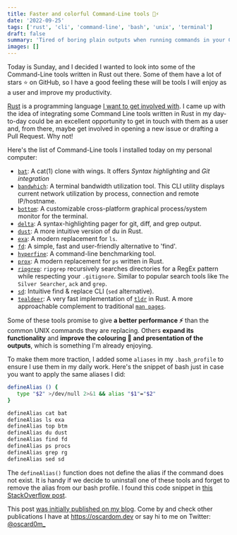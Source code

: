 ```yaml
---
title: Faster and colorful Command-Line tools 🌈⚡
date: '2022-09-25'
tags: ['rust', 'cli', 'command-line', 'bash', 'unix', 'terminal']
draft: false
summary: 'Tired of boring plain outputs when running commands in your Command-Line? And want to get better performance numbers?'
images: []
---
```


Today is Sunday, and I decided I wanted to look into some of the Command-Line tools written in Rust out there. Some of them have a lot of stars ⭐ on GitHub, so I have a good feeling these will be tools I will enjoy as a user and improve my productivity.

[Rust](https://www.rust-lang.org/) is a programming language [I want to get involved with](/previously/2022-08). I came up with the idea of integrating some Command Line tools written in Rust in my day-to-day could be an excellent opportunity to get in touch with them as a user and, from there, maybe get involved in opening a new issue or drafting a Pull Request. Why not!

Here's the list of Command-Line tools I installed today on my personal computer:

- [`bat`](https://github.com/sharkdp/bat): A cat(1) clone with wings. It offers _Syntax highlighting_ and _Git integration_
- [`bandwhich`](https://github.com/imsnif/bandwhich): A terminal bandwidth utilization tool. This CLI utility displays current network utilization by process, connection and remote IP/hostname.
- [`bottom`](https://github.com/ClementTsang/bottom): A customizable cross-platform graphical process/system monitor for the terminal.
- [`delta`](https://github.com/dandavison/delta): A syntax-highlighting pager for git, diff, and grep output.
- [`dust`](https://github.com/bootandy/dust): A more intuitive version of du in Rust.
- [`exa`](https://github.com/ogham/exa): A modern replacement for `ls`.
- [`fd`](https://github.com/sharkdp/fd): A simple, fast and user-friendly alternative to 'find'.
- [`hyperfine`](https://github.com/sharkdp/hyperfine): A command-line benchmarking tool.
- [`prox`](https://github.com/dalance/procs): A modern replacement for `ps` written in Rust.
- [`ripgrep`](https://github.com/BurntSushi/ripgrep): `ripgrep` recursively searches directories for a RegEx pattern while respecting your `.gitignore`. Similar to popular search tools like `The Silver Searcher`, `ack` and `grep`.
- [`sd`](https://github.com/chmln/sd): Intuitive find & replace CLI (`sed` alternative).
- [`tealdeer`](https://github.com/dbrgn/tealdeer): A very fast implementation of [`tldr`](https://github.com/tldr-pages/tldr) in Rust. A more approachable complement to traditional [`man pages`](https://github.com/tldr-pages/tldr).

Some of these tools promise to give **a better performance ⚡** than the common UNIX commands they are replacing. Others **expand its functionality** and **improve the colouring 🌈 and presentation of the outputs**, which is something I'm already enjoying.

To make them more traction, I added some `aliases` in my `.bash_profile` to ensure I use them in my daily work. Here's the snippet of bash just in case you want to apply the same aliases I did:

```bash
defineAlias () {
   type "$2" >/dev/null 2>&1 && alias "$1"="$2"
}

defineAlias cat bat
defineAlias ls exa
defineAlias top btm
defineAlias du dust
defineAlias find fd
defineAlias ps procs
defineAlias grep rg
defineAlias sed sd
```

The `defineAlias()` function does not define the alias if the command does not exist. It is handy if we decide to uninstall one of these tools and forget to remove the alias from our bash profile. I found this code snippet in [this StackOverflow post](https://stackoverflow.com/questions/34391838/best-way-to-define-conditional-aliases-in-shell).

This post [was initially published on my blog](https://www.oscardom.dev/blog/tooling/command-line-tools). Come by and check other publications I have at https://oscardom.dev or say hi to me on Twitter: [@oscard0m\_](https://twitter.com/oscard0m_)
